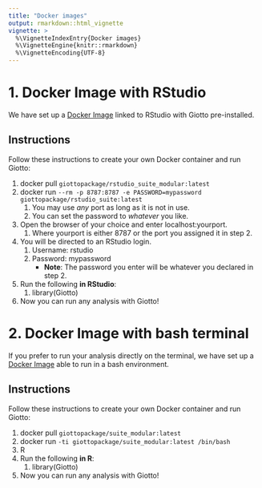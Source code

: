 ```yaml
---
title: "Docker images"
output: rmarkdown::html_vignette
vignette: >
  %\VignetteIndexEntry{Docker images}
  %\VignetteEngine{knitr::rmarkdown}
  %\VignetteEncoding{UTF-8}
---
```


# 1. Docker Image with RStudio

We have set up a [Docker Image](https://hub.docker.com/r/giottopackage/rstudio_suite_modular) linked to RStudio with Giotto pre-installed.

## Instructions

Follow these instructions to create your own Docker container and run
Giotto:

1.  docker pull `giottopackage/rstudio_suite_modular:latest`
2.  docker run
    `--rm -p 8787:8787 -e PASSWORD=mypassword giottopackage/rstudio_suite:latest`
    1.  You may use *any* port as long as it is not in use.
    2.  You can set the password to *whatever* you like.
3.  Open the browser of your choice and enter
    [localhost:yourport]{.title-ref}.
    1.  Where yourport is either 8787 or the port you assigned it in
        step 2.
4.  You will be directed to an RStudio login.
    1.  Username: rstudio
    2.  Password: mypassword
        -   **Note**: The password you enter will be whatever you
            declared in step 2.
5.  Run the following **in RStudio**:
    1.  library(Giotto)
6.  Now you can run any analysis with Giotto!

# 2. Docker Image with bash terminal

If you prefer to run your analysis directly on the terminal, we have set up a [Docker Image](https://hub.docker.com/r/giottopackage/suite_modular) able to run in a bash environment.

## Instructions

Follow these instructions to create your own Docker container and run
Giotto:

1.  docker pull `giottopackage/suite_modular:latest`
2.  docker run `-ti giottopackage/suite_modular:latest /bin/bash`
3.  R
4.  Run the following **in R**:
    1.  library(Giotto)
5.  Now you can run any analysis with Giotto!
